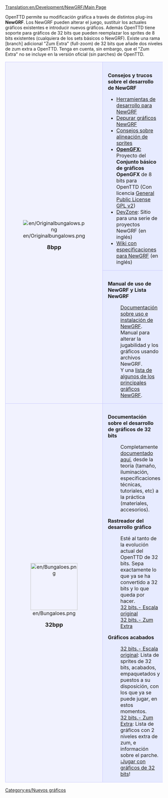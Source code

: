 [[Translation:en/Development/NewGRF/Main Page]]

OpenTTD permite su modificación gráfica a través de distintos plug-ins '''NewGRF'''. Los NewGRF pueden alterar el juego, sustituir los actuales gráficos existentes e introducir nuevos gráficos.
Además OpenTTD tiene soporte para gráficos de 32 bits que pueden reemplazar los sprites de 8 bits existentes (cualquiera de los sets básicos o NewGRF). Existe una rama [branch] adicional "Zum Extra" (full-zoom) de 32 bits que añade dos niveles de zum extra a OpenTTD. Tenga en cuenta, sin embargo, que el "Zum Extra" no se incluye en la versión oficial (sin parches) de OpenTTD.

{| 
|-
|align="center" rowspan="2" style="background-color: #f1f2fe; border: 1px solid #c7c8fe; margin: 0; padding: 1em 1em 0em 1em;"|
[[File:en/Originalbungalows.png]]
   
<font size="4">'''8bpp'''</font>


|style="background-color: #e7ebff; border: 1px solid #c7c8fe; margin: 0; padding: 1em 1em 0em 1em;"|
<font size="3">'''Consejos y trucos sobre el desarrollo de NewGRF'''</font>
*[[es/Development/NewGRF/Herramientas de desarrollo para NewGRF|Herramientas de desarrollo para NewGRF]]
*[[es/Development/NewGRF/Depurar gráficos NewGRF|Depurar gráficos NewGRF]]
*[[es/Development/NewGRF/Alineación|Consejos sobre alineación de sprites]]
*'''[[es/Archive/Community/OpenGFX Léame|OpenGFX:]]''' Proyecto del '''Conjunto básico de gráficos OpenGFX''' de 8 bits para OpenTTD (Con licencia [https://www.wikipedia.org/wiki/es:GNU General Public License GPL v2])
*[http://dev.openttdcoop.org/projects DevZone]: Sitio para una serie de proyectos NewGRF (en inglés)
*[http://wiki.ttdpatch.net/tiki-index.php?page=NewGraphicsSpecs Wiki con especificaciones para NewGRF] (en inglés)
|-
|style="background-color: #e7ebff; border: 1px solid #c7c8fe; margin: 0; padding: 1em 1em 0em 1em;"|
<font size="3">'''Manual de uso de NewGRF y Lista NewGRF'''</font>

:[[es/Manual/NewGRF|Documentación sobre uso e instalación de NewGRF]]. Manual para alterar la jugabilidad y los gráficos usando archivos NewGRF.
:Y una [[es/Community/NewGRF/Lista NewGRF|lista de algunos de los principales gráficos NewGRF]].
|-
|align="center" style="background-color: #f1f2fe; border: 1px solid #c7c8fe; margin: 0; padding: 1em 1em 0em 1em;"|
[[File:en/Bungaloes.png|150px]]

<font size="4">'''32bpp'''</font>
|style="background-color: #e7ebff; border: 1px solid #c7c8fe; margin: 0; padding: 1em 1em 0em 1em;"|
<font size="3">'''Documentación sobre el desarrollo de gráficos de 32 bits'''</font>

:Completamente [[es/Archive/Old 32bpp/Desarrollo de gráficos de 32 bits|documentado aquí]], desde la teoría (tamaño, iluminación, especificaciones técnicas, tutoriales, etc) a la práctica (materiales, accesorios).

<font size="3">'''Rastreador del desarrollo gráfico'''</font>
:Esté al tanto de la evolución actual del OpenTTD de 32 bits. Sepa exactamente lo que ya se ha convertido a 32 bits y lo que queda por hacer.
:[[es/Rastreador del desarrollo de gráficos de 32 bits|32 bits.- Escala original]]
:[[es/Rastreador del desarrollo de gráficos de 32 bits (Zum extra)|32 bits.- Zum Extra]]

<font size="3">'''Gráficos acabados'''</font>

:[[es/Lista de archivos descargables de 32 bits|32 bits.- Escala original]]:  Lista de sprites de 32 bits, acabados, empaquetados y puestos a su disposición, con los que ya se puede jugar, en estos momentos.
:[[es/Niveles de Zum Extra de 32 bits|32 bits.- Zum Extra]]: Lista de gráficos con 2 niveles extra de zum, e información sobre el parche.
:¡[[es/Jugar con gráficos de 32 bits|Jugar con gráficos de 32 bits]]!
|}

[[Category:es/Nuevos gráficos]]